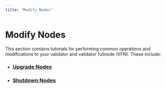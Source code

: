 ```yaml
---
title: "Modify Nodes"
---
```


# Modify Nodes

This section contains tutorials for performing common operations and modifications to your validator and
validator fullnode (VFN). These include:

- ### [Upgrade Nodes](modify-nodes/update-validator-node.mdx)
- ### [Shutdown Nodes](modify-nodes/shutting-down-nodes.mdx)
